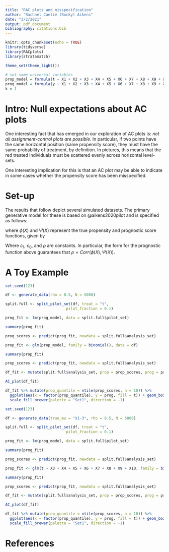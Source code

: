 ```yaml
---
title: "RAC plots and misspecification"
author: "Rachael Caelie (Rocky) Aikens"
date: "3/2/2021"
output: pdf_document
bibliography: citations.bib
---
```


```r
knitr::opts_chunk$set(echo = TRUE)
library(tidyverse)
library(RACplots)
library(stratamatch)

theme_set(theme_light())

# set some universal variables
prop_model = formula(t ~ X1 + X2 + X3 + X4 + X5 + X6 + X7 + X8 + X9 + X10)
prog_model = formula(y ~ X1 + X2 + X3 + X4 + X5 + X6 + X7 + X8 + X9 + X10)
k = 1
```


# Intro: Null expectations about AC plots

One interesting fact that has emerged in our exploration of AC plots is: *not all assignment-control plots are
possible.* In particular, if two points have the same horizontal position (same propensity score), they must
have the same probability of treatment, by definition. In pictures, this means that the red treated individuals
must be scattered evenly across horizontal level-sets.

One interesting implication for this is that an AC plot may be able to indicate in some cases whether the propensity score has been misspecified.


# Set-up


The results that follow depict several simulated datasets.  The primary generative model for these is based on @aikens2020pilot and is specified as follows:

\begin{align*}
X_i &\sim Normal(0, I_{10}) \\
T_i &\sim Bernoulli\left(\frac{1}{1 + exp(\phi(X_i))}\right) \\
Y_i(0) &= \Psi(X_i) + \epsilon_i \\
\epsilon_i &\sim N(0, 1) 
\end{align*}

where $\phi(X)$ and $\Psi(X)$ represent the true propensity and prognostic score functions, given by

\begin{align*}
\phi(X_i) &= c_1 X_{i1} - c_0 \\
\Psi(X_i) &= \rho X_{i1} + \sqrt{(1 - \rho^2)} X_{i2}.
\end{align*}

Where $c_1$, $c_0$, and $\rho$ are constants.  In particular, the form for the prognostic function above guarantees that $\rho = Corr(\phi(X), \Psi(X))$.

# A Toy Example

```r
set.seed(123)

df <- generate_data(rho = 0.5, N = 5000)

split.full <- split_pilot_set(df, treat = "t",
                           pilot_fraction = 0.1)

prog_fit <- lm(prog_model, data = split.full$pilot_set)

summary(prog_fit)

prog_scores <- predict(prog_fit, newdata = split.full$analysis_set)

prop_fit <- glm(prop_model, family = binomial(), data = df)

summary(prop_fit)

prop_scores <- predict(prop_fit, newdata = split.full$analysis_set)

df_fit <- mutate(split.full$analysis_set, prop = prop_scores, prog = prog_scores)

AC_plot(df_fit)

df_fit %>% mutate(prop_quantile = ntile(prop_scores, n = 10)) %>%
  ggplot(aes(x = factor(prop_quantile), y = prog, fill = t)) + geom_boxplot(alpha = 0.5) +
  scale_fill_brewer(palette = "Set1", direction = -1)
```

```r
set.seed(123)

df <- generate_data(true_mu = "X1-3", rho = 0.5, N = 5000)

split.full <- split_pilot_set(df, treat = "t",
                           pilot_fraction = 0.1)

prog_fit <- lm(prog_model, data = split.full$pilot_set)

summary(prog_fit)

prog_scores <- predict(prog_fit, newdata = split.full$analysis_set)

prop_fit <- glm(t ~ X3 + X4 + X5 + X6 + X7 + X8 + X9 + X10, family = binomial(), data = df)

summary(prop_fit)

prop_scores <- predict(prop_fit, newdata = split.full$analysis_set)

df_fit <- mutate(split.full$analysis_set, prop = prop_scores, prog = prog_scores)

AC_plot(df_fit)

df_fit %>% mutate(prop_quantile = ntile(prop_scores, n = 10)) %>%
  ggplot(aes(x = factor(prop_quantile), y = prog, fill = t)) + geom_boxplot(alpha = 0.5) +
  scale_fill_brewer(palette = "Set1", direction = -1)
```

# References
